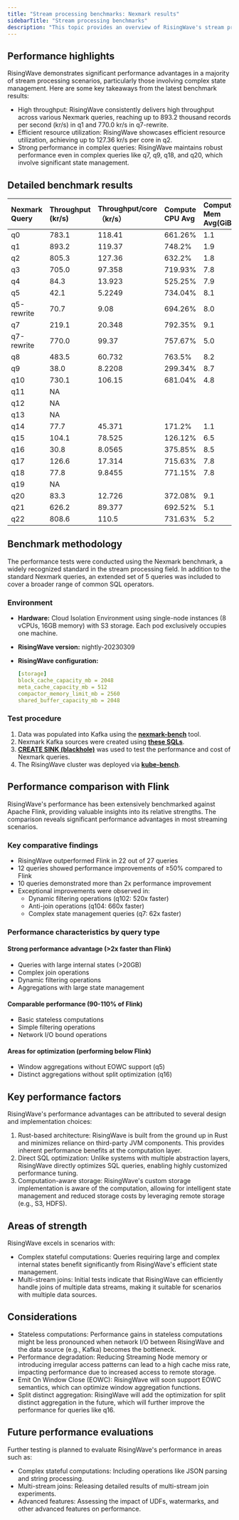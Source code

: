 ```yaml
---
title: "Stream processing benchmarks: Nexmark results"
sidebarTitle: "Stream processing benchmarks"
description: "This topic provides an overview of RisingWave's stream processing performance characteristics based on rigorous testing using the industry-standard Nexmark benchmark and an extended set of real-world SQL queries."
---
```


## Performance highlights

RisingWave demonstrates significant performance advantages in a majority of stream processing scenarios, particularly those involving complex state management. Here are some key takeaways from the latest benchmark results:

- High throughput: RisingWave consistently delivers high throughput across various Nexmark queries, reaching up to 893.2 thousand records per second (kr/s) in q1 and 770.0 kr/s in q7-rewrite.
- Efficient resource utilization: RisingWave showcases efficient resource utilization, achieving up to 127.36 kr/s per core in q2.
- Strong performance in complex queries: RisingWave maintains robust performance even in complex queries like q7, q9, q18, and q20, which involve significant state management.

## Detailed benchmark results

| **Nexmark Query** | **Throughput (kr/s)** | **Throughput/core（kr/s）** | **Compute CPU Avg** | **Compute Mem Avg(GiB)** | **Compactor CPU Avg** | **CompactorMem Avg(GiB)** |
| :--- | :--- | :--- | :--- | :--- | :--- | :--- |
| q0 | 783.1 | 118.41 | 661.26% | 1.1 | 0.074% | 0.05 |
| q1 | 893.2 | 119.37 | 748.2% | 1.9 | 0.09% | 0.05 |
| q2 | 805.3 | 127.36 | 632.2% | 1.8 | 0.078% | 0.05 |
| q3 | 705.0 | 97.358 | 719.93% | 7.8 | 4.2% | 0.15 |
| q4 | 84.3 | 13.923 | 525.25% | 7.9 | 80.24% | 0.26 |
| q5 | 42.1 | 5.2249 | 734.04% | 8.1 | 71.72% | 0.23 |
| q5-rewrite | 70.7 | 9.08 | 694.26% | 8.0 | 83.99% | 0.26 |
| q7 | 219.1 | 20.348 | 792.35% | 9.1 | 284.44% | 0.48 |
| q7-rewrite | 770.0 | 99.37  | 757.67% | 5.0 | 17.21% | 0.14 |
| q8 | 483.5 | 60.732 | 763.5% | 8.2 | 32.62% | 0.30 |
| q9 | 38.0 | 8.2208 | 299.34% | 8.7 | 162.9% | 0.49 |
| q10 | 730.1 | 106.15 | 681.04% | 4.8 | 6.77% | 0.14 |
| q11 | NA |  |  |  |  |  |
| q12 | NA |  |  |  |  |  |
| q13 | NA |  |  |  |  |  |
| q14 | 77.7 | 45.371 | 171.2% | 1.1 | 0.055% | 0.05 |
| q15 | 104.1 | 78.525 | 126.12% | 6.5 | 6.45% | 0.078 |
| q16 | 30.8 | 8.0565 | 375.85% | 8.5 | 6.45% | 0.093 |
| q17 | 126.6 | 17.314 | 715.63% | 7.8 | 15.57% | 0.20 |
| q18 | 77.8 | 9.8455 | 771.15% | 7.8 | 19.06% | 0.23 |
| q19 | NA |  |  |  |  |  |
| q20 | 83.3 | 12.726 | 372.08% | 9.1 | 282.46% | 0.56 |
| q21 | 626.2 | 89.377 | 692.52% | 5.1 | 8.11% | 0.20 |
| q22 | 808.6 | 110.5 | 731.63% | 5.2 | 0.16% | 0.122 |


## Benchmark methodology

The performance tests were conducted using the Nexmark benchmark, a widely recognized standard in the stream processing field. In addition to the standard Nexmark queries, an extended set of 5 queries was included to cover a broader range of common SQL operators.

### Environment

- **Hardware:** Cloud Isolation Environment using single-node instances (8 vCPUs, 16GB memory) with S3 storage. Each pod exclusively occupies one machine.
- **RisingWave version:** nightly-20230309
- **RisingWave configuration:**
    
    ```yaml
    [storage]
    block_cache_capacity_mb = 2048
    meta_cache_capacity_mb = 512
    compactor_memory_limit_mb = 2560
    shared_buffer_capacity_mb = 2048
    ```
    

### Test procedure

1. Data was populated into Kafka using the [**nexmark-bench**](https://github.com/risingwavelabs/nexmark-risingwave-1.0) tool.
2. Nexmark Kafka sources were created using [**these SQLs**](https://github.com/risingwavelabs/nexmark-risingwave-1.0/blob/main/manifests/nexmark/nexmark-kafka-sources.template.yaml).
3. [**CREATE SINK (blackhole)**](https://github.com/risingwavelabs/nexmark-risingwave-1.0/blob/main/manifests/nexmark/nexmark-sinks.template.yaml) was used to test the performance and cost of Nexmark queries.
4. The RisingWave cluster was deployed via [**kube-bench**](https://github.com/risingwavelabs/nexmark-risingwave-1.0).


## Performance comparison with Flink

RisingWave's performance has been extensively benchmarked against Apache Flink, providing valuable insights into its relative strengths. The comparison reveals significant performance advantages in most streaming scenarios.

### Key comparative findings

- RisingWave outperformed Flink in 22 out of 27 queries
- 12 queries showed performance improvements of ≥50% compared to Flink
- 10 queries demonstrated more than 2x performance improvement
- Exceptional improvements were observed in:
  - Dynamic filtering operations (q102: 520x faster)
  - Anti-join operations (q104: 660x faster)
  - Complex state management queries (q7: 62x faster)

### Performance characteristics by query type

#### Strong performance advantage (>2x faster than Flink)
- Queries with large internal states (>20GB)
- Complex join operations
- Dynamic filtering operations
- Aggregations with large state management

#### Comparable performance (90-110% of Flink)
- Basic stateless computations
- Simple filtering operations
- Network I/O bound operations

#### Areas for optimization (performing below Flink)
- Window aggregations without EOWC support (q5)
- Distinct aggregations without split optimization (q16)


## Key performance factors

RisingWave's performance advantages can be attributed to several design and implementation choices:

1. Rust-based architecture: RisingWave is built from the ground up in Rust and minimizes reliance on third-party JVM components. This provides inherent performance benefits at the computation layer.
2. Direct SQL optimization: Unlike systems with multiple abstraction layers, RisingWave directly optimizes SQL queries, enabling highly customized performance tuning.
3. Computation-aware storage: RisingWave's custom storage implementation is aware of the computation, allowing for intelligent state management and reduced storage costs by leveraging remote storage (e.g., S3, HDFS).

## Areas of strength

RisingWave excels in scenarios with:

- Complex stateful computations: Queries requiring large and complex internal states benefit significantly from RisingWave's efficient state management.
- Multi-stream joins: Initial tests indicate that RisingWave can efficiently handle joins of multiple data streams, making it suitable for scenarios with multiple data sources.

## Considerations

- Stateless computations: Performance gains in stateless computations might be less pronounced when network I/O between RisingWave and the data source (e.g., Kafka) becomes the bottleneck.
- Performance degradation: Reducing Streaming Node memory or introducing irregular access patterns can lead to a high cache miss rate, impacting performance due to increased access to remote storage.
- Emit On Window Close (EOWC): RisingWave will soon support EOWC semantics, which can optimize window aggregation functions.
- Split distinct aggregation: RisingWave will add the optimization for split distinct aggregation in the future, which will further improve the performance for queries like q16.

## Future performance evaluations

Further testing is planned to evaluate RisingWave's performance in areas such as:

- Complex stateful computations: Including operations like JSON parsing and string processing.
- Multi-stream joins: Releasing detailed results of multi-stream join experiments.
- Advanced features: Assessing the impact of UDFs, watermarks, and other advanced features on performance.

